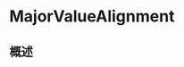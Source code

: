 # MajorValueAlignment

<ToBePolishedAfterTranslation />

<OriginalSource
  title="MajorValueAlignment"
  url="https://developer.apple.com/documentation/charts/majorvaluealignment"
  summary="定义 valigned 对齐图表滚动目标行为如何与滑动时的主要值对齐的类型"
/>

## 概述
